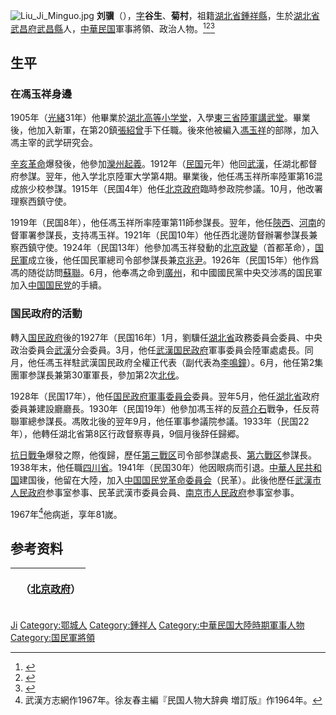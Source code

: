{{Otheruses|other=名为刘骥的其他人物|刘骥}}
[[File:Liu_Ji_Minguo.jpg|thumb]]
'''刘骥'''（{{bd|1887年||1967年||catIdx=L}}），[[表字|字]]'''谷生'''、'''菊村'''，祖籍[[湖北省|湖北省]][[鍾祥縣|鍾祥縣]]，生於[[湖北省|湖北省]][[武昌府|武昌府]][[武昌县_(东吴)|武昌縣]]人，[[中華民国|中華民国]]軍事將領、政治人物。<ref>{{Cite web|title=「劉驥」|url=http://www.whfz.gov.cn/shownews.asp?id=32001 |accessdate=|work=武漢方志網（武漢市地方志編纂委員会辦公室網站）}}</ref><ref>{{Cite book<!--|和書-->|author = 徐友春主編|title = 民国人物大辞典 増訂版|year = 2007|publisher = 河北人民出版社|isbn = 978-7-202-03014-1}}</ref><ref>{{Cite book<!--|和書-->|author = 劉寿林等編|title = 民国職官年表|year = 1995|publisher = [[中華書局|中華書局]]|isbn = 7-101-01320-1}}</ref>

== 生平 ==
=== 在馮玉祥身邊 ===
1905年（[[光緒|光緒]]31年）他畢業於[[湖北高等小学堂|湖北高等小学堂]]，入學[[東三省陸軍講武堂|東三省陸軍講武堂]]。畢業後，他加入新軍，在第20鎮[[張紹曾|張紹曾]]手下任職。後來他被編入[[馮玉祥|馮玉祥]]的部隊，加入馮主宰的武学研究会。

[[辛亥革命|辛亥革命]]爆發後，他參加[[灤州起義|灤州起義]]。1912年（[[民国紀元|民国]]元年）他回[[武漢市|武漢]]，任湖北都督府参謀。翌年，他入学北京陸軍大学第4期。畢業後，他任馮玉祥所率陸軍第16混成旅少校参謀。1915年（民国4年）他任[[中华民国北京政府|北京政府]]臨時参政院参議。10月，他改署理察西鎮守使。

1919年（民国8年），他任馮玉祥所率陸軍第11師参謀長。翌年，他任[[陝西省_(中華民国)|陝西]]、[[河南省_(中華民国)|河南]]的督軍署参謀長，支持馮玉祥。1921年（民国10年）他任西北邊防督辦署参謀長兼察西鎮守使。1924年（民国13年）他參加馮玉祥發動的[[北京政变_(1924年)|北京政變]]（首都革命），[[国民軍|国民軍]]成立後，他任国民軍總司令部参謀長兼[[京兆尹|京兆尹]]。1926年（民国15年）他作爲馮的随從訪問[[蘇聯|蘇聯]]。6月，他奉馮之命到[[廣州市|廣州]]，和中國國民黨中央交涉馮的国民軍加入[[中国国民党|中国国民党]]的手續。

=== 国民政府的活動 ===
轉入[[国民政府|国民政府]]後的1927年（民国16年）1月，劉驥任[[湖北省_(中華民国)|湖北省]]政務委員会委員、中央政治委員会[[武漢市|武漢]]分会委員。3月，他任[[武漢国民政府|武漢国民政府]]軍事委員会陸軍處處長。同月，他任馮玉祥駐武漢国民政府全權正代表（副代表為[[李鳴鐘|李鳴鐘]]）。6月，他任第2集團軍参謀長兼第30軍軍長，參加第2次[[北伐|北伐]]。

1928年（民国17年），他任[[国民政府軍事委員会|国民政府軍事委員会]]委員。翌年5月，他任[[湖北省_(中華民国)|湖北省]]政府委員兼建設廳廳長。1930年（民国19年）他參加馮玉祥的反[[蒋介石|蒋介石]]戰争，任反蒋聯軍總参謀長。馮敗北後的翌年9月，他任軍事参議院参議。1933年（民国22年），他轉任湖北省第8区行政督察専員，9個月後辞任歸郷。

[[抗日戰争|抗日戰争]]爆發之際，他復歸，歷任[[抗日戰争第三戰区|第三戰区]]司令部参謀處長、[[抗日戰争第六戰区|第六戰区]]参謀長。1938年末，他任職[[四川省_(中華民国)|四川省]]。1941年（民国30年）他因眼病而引退。[[中華人民共和国|中華人民共和国]]建国後，他留在大陸，加入[[中国国民党革命委員会|中国国民党革命委員会]]（民革）。此後他歷任[[武漢市人民政府|武漢市人民政府]]参事室参事、民革武漢市委員会員、[[南京市人民政府|南京市人民政府]]参事室参事。

1967年<ref>武漢方志網作1967年。徐友春主編『民国人物大辞典 増訂版』作1964年。</ref>他病逝，享年81嵗。

== 参考资料 ==
{{reflist}}

{| class="wikitable" style="margin:0 auto"
|- 
!　{{CHN1912}}（[[中华民国北京政府|北京政府]]）
{{先代次代|[[京兆尹|京兆尹]]|<small>1925年10月 - 1926年5月?</small>|[[薛篤弼|薛篤弼]]|[[李垣_(1879年)|李垣]]}}
|}

{{北京市市長|京兆}}

{{Authority control}}
{{DEFAULTSORT:Liu劉}}
[[Category:劉姓|Ji]]
[[Category:鄂城人|Category:鄂城人]]
[[Category:鍾祥人|Category:鍾祥人]]
[[Category:中華民国大陸時期軍事人物|Category:中華民国大陸時期軍事人物]]
[[Category:国民軍將領|Category:国民軍將領]]